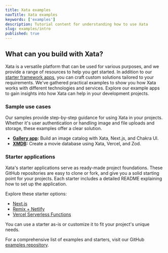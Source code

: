 ```yaml
---
title: Xata examples
navTitle: Xata examples
keywords: ['examples']
description: Tutorial content for understanding how to use Xata
slug: examples/intro
published: true
---
```


## What can you build with Xata?

Xata is a versatile platform that can be used for various purposes, and we provide a range of resources to help you get started.
In addition to our [starter framework apps](/docs/getting-started/intro), you can craft custom solutions tailored to your requirements. We've gathered practical examples to show you how Xata works with different technologies and services. Explore our example apps to gain insights into how Xata can help in your development projects.

### Sample use cases

Our samples provide step-by-step guidance for using Xata in your projects. Whether it's user authentication or handling image and file uploads and storage, these examples offer a clear solution.

- **[Gallery app](/docs/examples/gallery-app):** Build an image catalog with Xata, Next.js, and Chakra UI.
- **[XMDB](/docs/examples/xmdb):** Create a movie database using Xata, Vercel, and Zod.

### Starter applications

Xata's starter applications serve as ready-made project foundations. These GitHub repositories are easy to clone or fork, and give you a solid starting point for your projects. Each starter includes a detailed README explaining how to set up the application.

Explore these starter options:

- [Next.js](https://github.com/vercel/next.js/tree/canary/examples/with-xata)
- [Remix + Netlify](https://github.com/xataio/examples/tree/main/apps/starter-remix-netlify)
- [Vercel Serverless Functions](https://github.com/xataio/examples/tree/main/apps/starter-vercel-serverless-functions)

You can use a starter as-is or customize it to fit your project's unique needs.

For a comprehensive list of examples and starters, visit our GitHub [examples repository](https://github.com/xataio/examples/tree/main/apps).
